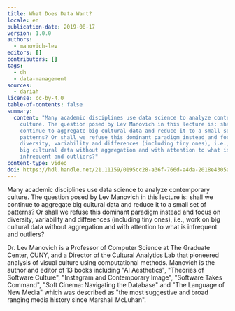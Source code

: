 ```yaml
---
title: What Does Data Want?
locale: en
publication-date: 2019-08-17
version: 1.0.0
authors:
  - manovich-lev
editors: []
contributors: []
tags:
  - dh
  - data-management
sources:
  - dariah
license: cc-by-4.0
table-of-contents: false
summary:
  content: "Many academic disciplines use data science to analyze contemporary
    culture. The question posed by Lev Manovich in this lecture is: shall we
    continue to aggregate big cultural data and reduce it to a small set of
    patterns? Or shall we refuse this dominant paradigm instead and focus on
    diversity, variability and differences (including tiny ones), i.e., work on
    big cultural data without aggregation and with attention to what is
    infrequent and outliers?"
content-type: video
doi: https://hdl.handle.net/21.11159/0195cc28-a36f-766d-a4da-2018e4305afe
---
```

Many academic disciplines use data science to analyze contemporary culture. The question posed by Lev Manovich in this lecture is: shall we continue to aggregate big cultural data and reduce it to a small set of patterns? Or shall we refuse this dominant paradigm instead and focus on diversity, variability and differences (including tiny ones), i.e., work on big cultural data without aggregation and with attention to what is infrequent and outliers?

Dr. Lev Manovich is a Professor of Computer Science at The Graduate Center, CUNY, and a Director of the Cultural Analytics Lab that pioneered analysis of visual culture using computational methods. Manovich is the author and editor of 13 books including "AI Aesthetics", "Theories of Software Culture", "Instagram and Contemporary Image", "Software Takes Command", "Soft Cinema: Navigating the Database" and "The Language of New Media" which was described as "the most suggestive and broad ranging media history since Marshall McLuhan".

<VideoCard provider="youtube" id="Bjjbhs0O3LE" title="What Does Data Want?" src="/assets/content/assets/en/resources/hosted/what-does-data-want/lev-manovich.png" />
